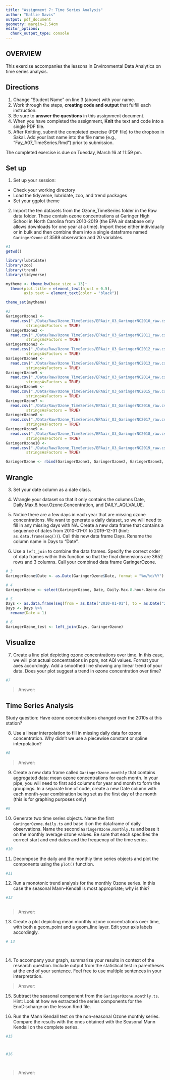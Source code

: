```yaml
---
title: "Assignment 7: Time Series Analysis"
author: "Kallie Davis"
output: pdf_document
geometry: margin=2.54cm
editor_options: 
  chunk_output_type: console
---
```


## OVERVIEW

This exercise accompanies the lessons in Environmental Data Analytics on time series analysis. 

## Directions
1. Change "Student Name" on line 3 (above) with your name.
2. Work through the steps, **creating code and output** that fulfill each instruction.
3. Be sure to **answer the questions** in this assignment document.
4. When you have completed the assignment, **Knit** the text and code into a single PDF file.
5. After Knitting, submit the completed exercise (PDF file) to the dropbox in Sakai. Add your last name into the file name (e.g., "Fay_A07_TimeSeries.Rmd") prior to submission.

The completed exercise is due on Tuesday, March 16 at 11:59 pm.

## Set up 
1. Set up your session:

* Check your working directory
* Load the tidyverse, lubridate, zoo, and trend packages
* Set your ggplot theme

2. Import the ten datasets from the Ozone_TimeSeries folder in the Raw data folder. These contain ozone concentrations at Garinger High School in North Carolina from 2010-2019 (the EPA air database only allows downloads for one year at a time). Import these either individually or in bulk and then combine them into a single dataframe named `GaringerOzone` of 3589 observation and 20 variables. 

```r
#1
getwd()

library(lubridate)
library(zoo)
library(trend)
library(tidyverse)

mytheme <- theme_bw(base_size = 13)+
  theme(plot.title = element_text(hjust = 0.5), 
        axis.text = element_text(color = "black"))

theme_set(mytheme)

#2
GaringerOzone1 <- 
  read.csv("./Data/Raw/Ozone_TimeSeries/EPAair_O3_GaringerNC2010_raw.csv", 
         stringsAsFactors = TRUE)
GaringerOzone2 <- 
  read.csv("./Data/Raw/Ozone_TimeSeries/EPAair_O3_GaringerNC2011_raw.csv", 
         stringsAsFactors = TRUE)
GaringerOzone3 <- 
  read.csv("./Data/Raw/Ozone_TimeSeries/EPAair_O3_GaringerNC2012_raw.csv", 
         stringsAsFactors = TRUE)
GaringerOzone4 <- 
  read.csv("./Data/Raw/Ozone_TimeSeries/EPAair_O3_GaringerNC2013_raw.csv", 
         stringsAsFactors = TRUE)
GaringerOzone5 <- 
  read.csv("./Data/Raw/Ozone_TimeSeries/EPAair_O3_GaringerNC2014_raw.csv", 
         stringsAsFactors = TRUE)
GaringerOzone6 <- 
  read.csv("./Data/Raw/Ozone_TimeSeries/EPAair_O3_GaringerNC2015_raw.csv", 
         stringsAsFactors = TRUE)
GaringerOzone7 <- 
  read.csv("./Data/Raw/Ozone_TimeSeries/EPAair_O3_GaringerNC2016_raw.csv", 
         stringsAsFactors = TRUE)
GaringerOzone8 <- 
  read.csv("./Data/Raw/Ozone_TimeSeries/EPAair_O3_GaringerNC2017_raw.csv", 
         stringsAsFactors = TRUE)
GaringerOzone9 <- 
  read.csv("./Data/Raw/Ozone_TimeSeries/EPAair_O3_GaringerNC2018_raw.csv", 
         stringsAsFactors = TRUE)
GaringerOzone10 <- 
  read.csv("./Data/Raw/Ozone_TimeSeries/EPAair_O3_GaringerNC2019_raw.csv", 
         stringsAsFactors = TRUE)

GaringerOzone <- rbind(GaringerOzone1, GaringerOzone2, GaringerOzone3, GaringerOzone4, GaringerOzone5, GaringerOzone6, GaringerOzone7, GaringerOzone8, GaringerOzone9, GaringerOzone10)
```

## Wrangle

3. Set your date column as a date class.

4. Wrangle your dataset so that it only contains the columns Date, Daily.Max.8.hour.Ozone.Concentration, and DAILY_AQI_VALUE. 

5. Notice there are a few days in each year that are missing ozone concentrations. We want to generate a daily dataset, so we will need to fill in any missing days with NA. Create a new data frame that contains a sequence of dates from 2010-01-01 to 2019-12-31 (hint: `as.data.frame(seq())`). Call this new data frame Days. Rename the column name in Days to "Date".

6. Use a `left_join` to combine the data frames. Specify the correct order of data frames within this function so that the final dimensions are 3652 rows and 3 columns. Call your combined data frame GaringerOzone. 

```r
# 3
GaringerOzone$Date <- as.Date(GaringerOzone$Date, format = "%m/%d/%Y")

# 4
GaringerOzone <- select(GaringerOzone, Date, Daily.Max.8.hour.Ozone.Concentration, DAILY_AQI_VALUE)

# 5
Days <- as.data.frame(seq(from = as.Date("2010-01-01"), to = as.Date("2019-12-31"), "days"))
Days <- Days %>% 
  rename(Date = 1)

# 6
GaringerOzone_test <- left_join(Days, GaringerOzone)

```

## Visualize

7. Create a line plot depicting ozone concentrations over time. In this case, we will plot actual concentrations in ppm, not AQI values. Format your axes accordingly. Add a smoothed line showing any linear trend of your data. Does your plot suggest a trend in ozone concentration over time?

```r
#7

```

>Answer:

## Time Series Analysis

Study question: Have ozone concentrations changed over the 2010s at this station? 

8. Use a linear interpolation to fill in missing daily data for ozone concentration. Why didn't we use a piecewise constant or spline interpolation?

```r
#8

```

> Answer: 


9. Create a new data frame called `GaringerOzone.monthly` that contains aggregated data: mean ozone concentrations for each month. In your pipe, you will need to first add columns for year and month to form the groupings. In a separate line of code, create a new Date column with each month-year combination being set as the first day of the month (this is for graphing purposes only)

```r
#9

```


10. Generate two time series objects. Name the first `GaringerOzone.daily.ts` and base it on the dataframe of daily observations. Name the second `GaringerOzone.monthly.ts` and base it on the monthly average ozone values. Be sure that each specifies the correct start and end dates and the frequency of the time series.

```r
#10

```


11. Decompose the daily and the monthly time series objects and plot the components using the `plot()` function.

```r
#11


```


12. Run a monotonic trend analysis for the monthly Ozone series. In this case the seasonal Mann-Kendall is most appropriate; why is this?

```r
#12



```

> Answer: 

13. Create a plot depicting mean monthly ozone concentrations over time, with both a geom_point and a geom_line layer. Edit your axis labels accordingly.

```r
# 13




```

14. To accompany your graph, summarize your results in context of the research question. Include output from the statistical test in parentheses at the end of your sentence. Feel free to use multiple sentences in your interpretation.

> Answer: 

15. Subtract the seasonal component from the `GaringerOzone.monthly.ts`. Hint: Look at how we extracted the series components for the EnoDischarge on the lesson Rmd file.

16. Run the Mann Kendall test on the non-seasonal Ozone monthly series. Compare the results with the ones obtained with the Seasonal Mann Kendall on the complete series.

```r
#15



#16




```

> Answer: 
